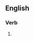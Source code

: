 ==English==

===Verb===
{{head|en|verb form}}

# {{present participle of|criticise|lang=en|nocat=1}}